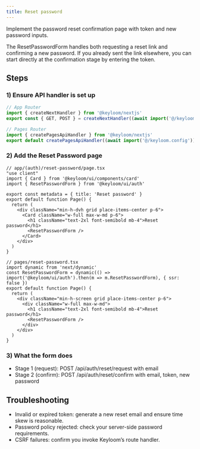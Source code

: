```yaml
---
title: Reset password
---
```





Implement the password reset confirmation page with token and new password inputs.

<Callout>
The ResetPasswordForm handles both requesting a reset link and confirming a new password. If you already sent the link elsewhere, you can start directly at the confirmation stage by entering the token.
</Callout>

## Steps

<Steps>

### 1) Ensure API handler is set up

```ts
// App Router
import { createNextHandler } from '@keyloom/nextjs'
export const { GET, POST } = createNextHandler((await import('@/keyloom.config')).default)
```

```ts
// Pages Router
import { createPagesApiHandler } from '@keyloom/nextjs'
export default createPagesApiHandler((await import('@/keyloom.config')).default)
```

### 2) Add the Reset Password page

<Tabs>
<Tab value="app-router" title="App Router">

```tsx
// app/(auth)/reset-password/page.tsx
"use client"
import { Card } from '@keyloom/ui/components/card'
import { ResetPasswordForm } from '@keyloom/ui/auth'

export const metadata = { title: 'Reset password' }
export default function Page() {
  return (
    <div className="min-h-dvh grid place-items-center p-6">
      <Card className="w-full max-w-md p-6">
        <h1 className="text-2xl font-semibold mb-4">Reset password</h1>
        <ResetPasswordForm />
      </Card>
    </div>
  )
}
```

</Tab>
<Tab value="pages-router" title="Pages Router">

```tsx
// pages/reset-password.tsx
import dynamic from 'next/dynamic'
const ResetPasswordForm = dynamic(() => import('@keyloom/ui/auth').then(m => m.ResetPasswordForm), { ssr: false })
export default function Page() {
  return (
    <div className="min-h-screen grid place-items-center p-6">
      <div className="w-full max-w-md">
        <h1 className="text-2xl font-semibold mb-4">Reset password</h1>
        <ResetPasswordForm />
      </div>
    </div>
  )
}
```

</Tab>
</Tabs>

### 3) What the form does

- Stage 1 (request): POST /api/auth/reset/request with email
- Stage 2 (confirm): POST /api/auth/reset/confirm with email, token, new password

</Steps>

## Troubleshooting

- Invalid or expired token: generate a new reset email and ensure time skew is reasonable.
- Password policy rejected: check your server-side password requirements.
- CSRF failures: confirm you invoke Keyloom’s route handler.

